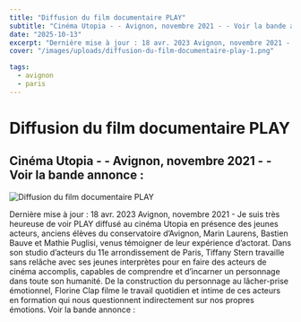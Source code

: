 ```yaml
---
title: "Diffusion du film documentaire PLAY"
subtitle: "Cinéma Utopia - - Avignon, novembre 2021 - - Voir la bande annonce :"
date: "2025-10-13"
excerpt: "Dernière mise à jour : 18 avr. 2023 Avignon, novembre 2021 - Je suis très heureuse de voir PLAY diffusé au cinéma Utopia en présence des jeunes acteur..."
cover: "/images/uploads/diffusion-du-film-documentaire-play-1.png"

tags:
  - avignon
  - paris
---
```


# Diffusion du film documentaire PLAY

## Cinéma Utopia - - Avignon, novembre 2021 - - Voir la bande annonce :



![Diffusion du film documentaire PLAY](/images/uploads/diffusion-du-film-documentaire-play-1.png)

Dernière mise à jour : 18 avr. 2023 Avignon, novembre 2021 - Je suis très heureuse de voir PLAY diffusé au cinéma Utopia en présence des jeunes acteurs, anciens élèves du conservatoire d’Avignon, Marin Laurens, Bastien Bauve et Mathie Puglisi, venus témoigner de leur expérience d’actorat. Dans son studio d’acteurs du 11e arrondissement de Paris, Tiffany Stern travaille sans relâche avec ses jeunes interprètes pour en faire des acteurs de cinéma accomplis, capables de comprendre et d’incarner un personnage dans toute son humanité. De la construction du personnage au lâcher-prise émotionnel, Florine Clap filme le travail quotidien et intime de ces acteurs en formation qui nous questionnent indirectement sur nos propres émotions. Voir la bande annonce :

